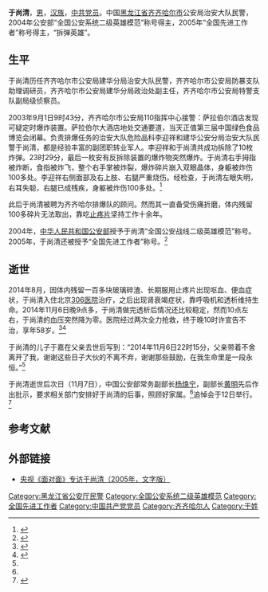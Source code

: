 {{refimprove|time=2014-11-09T05:39:44+00:00}}
'''于尚清'''{{BD|1956年|2月|2014年|11月6日|catIdx=Yu Shangqing}}，[[男|男]]，[[汉族|汉族]]，[[中共党员|中共党员]]。中国[[黑龙江省|黑龙江省]][[齐齐哈尔市|齐齐哈尔市]]公安局治安大队民警，2004年公安部“全国公安系统二级英雄模范”称号得主，2005年“全国先进工作者”称号得主，“拆弹英雄”。

==生平==
于尚清历任齐齐哈尔市公安局建华分局治安大队民警，齐齐哈尔市公安局防暴支队助理调研员，齐齐哈尔市公安局建华分局政治处副主任，齐齐哈尔市公安局特警支队副局级侦察员。

2003年9月1日9时43分，齐齐哈尔市公安局110指挥中心接警：萨拉伯尔酒店发现可疑定时爆炸装置。萨拉伯尔大酒店地处交通要道，当天正值第三届中国绿色食品博览会闭幕。负责排爆任务的治安大队危险品科李迎祥和建华公安分局治安大队民警于尚清，都是经验丰富的副团职转业军人。李迎祥和于尚清共成功拆除了10枚炸弹。23时29分，最后一枚安有反拆除装置的爆炸物突然爆炸。于尚清右手拇指被炸断，食指被炸飞，整个右手掌被炸裂，爆炸碎片崩入双眼晶体，身躯被炸伤100多处。李迎祥右侧面部及右上肢、右腿严重烧伤。经检查，于尚清左眼失明，右耳失聪，右腿已成残疾，身躯被炸伤100多处。<ref>{{cite news|title=“9•1”爆炸案侦破始末|url=http://www.hljnews.cn/fou_sh/2003-09/10/content_825839.htm|accessdate=2014-11-08|newspaper=黑龙江新闻网|date=2003-09-10|publisher=黑龙江日报|deadurl=yes|archiveurl=https://web.archive.org/web/20141205051930/http://www.hljnews.cn/fou_sh/2003-09/10/content_825839.htm|archivedate=2014-12-05}}</ref>

此后于尚清被聘为齐齐哈尔排爆队的顾问。然而其一直备受伤痛折磨，体内残留100多碎片无法取出，靠吃[[止痛药|止疼片]]坚持工作十余年。

2004年，[[中华人民共和国公安部|中华人民共和国公安部]]授予于尚清“全国公安战线二级英雄模范”称号。2005年，于尚清还被授予“全国先进工作者”称号。<ref name="wangy">{{cite news | url=http://news.163.com/14/1107/15/AAF62U9D00014AED.html | title=拆弹英雄于尚清抢救无效去世(图) | publisher=网易 | author=新民晚报 | accessdate=2014-11-07 | date=2014-11-07 | archive-url=https://web.archive.org/web/20141107130824/http://news.163.com/14/1107/15/AAF62U9D00014AED.html | archive-date=2014-11-07 | dead-url=yes }}</ref>

==逝世==
2014年8月，因体内残留一百多块玻璃碎渣、长期服用止疼片出现呕血、便血症状，于尚清入住北京[[306医院|306医院]]治疗，之后出现肾衰竭症状，靠呼吸机和透析维持生命。2014年11月6日晚9点多，于尚清做完透析后情况还比较稳定，然而10点左右，于尚清的血压突然降为零。医院经过两次全力抢救，终于晚10时许宣告不治，享年58岁。<ref name="xhw">{{cite news|author=陈瑶|title=公安部副部长杨焕宁批示：照顾好于尚清家属|url=http://news.xinhuanet.com/politics/2014-11/08/c_127190252.htm|accessdate=2014-11-08|newspaper=新京报|date=2014年11月8日|publisher=新华网|archive-date=2014-11-11|archive-url=https://web.archive.org/web/20141111225359/http://news.xinhuanet.com/politics/2014-11/08/c_127190252.htm|dead-url=no}}</ref><ref>{{cite news | url=http://society.people.com.cn/n/2014/1108/c1008-25994447.html | title=对抗体内碎玻璃11年 拆弹英雄于尚清走了 | publisher=人民网 | author=京华时报 | accessdate=2014-11-09 | date=2014-11-08 | archive-date=2016-03-04 | archive-url=https://web.archive.org/web/20160304120102/http://society.people.com.cn/n/2014/1108/c1008-25994447.html | dead-url=no }}</ref>

于尚清的儿子于嘉在父亲去世后写到：“2014年11月6日22时15分，父亲带着不舍离开了我，谢谢这些日子大伙的不离不弃，谢谢那些鼓励，在我生命里是一段永恒。”<ref name="wangy"/>

于尚清逝世后次日（11月7日），中国公安部常务副部长[[杨焕宁|杨焕宁]]，副部长[[黄明|黄明]]先后作出批示，要求相关部门安排好于尚清的后事，照顾好家属。<ref name="xhw"/>追悼会于12日举行。<ref>{{cite news | url=http://news.sohu.com/20141109/n405903052.shtml | title=拆弹英雄于尚清回家 12日早上举行追悼会 | publisher=搜狐 | author=新京报 | accessdate=2014-11-09 | archive-date=2019-09-13 | archive-url=https://web.archive.org/web/20190913152952/http://news.sohu.com/20141109/n405903052.shtml | dead-url=no }}</ref>

==参考文献==
{{reflist}}

==外部链接==
*[http://www.cctv.com/news/china/20051107/101102.shtml 央视《面对面》专访于尚清（2005年，文字版）]{{Wayback|url=http://www.cctv.com/news/china/20051107/101102.shtml |date=20190917055839 }}

{{DEFAULTSORT:Y}}
[[Category:黑龙江省公安厅民警|Category:黑龙江省公安厅民警]]
[[Category:全国公安系统二级英雄模范|Category:全国公安系统二级英雄模范]]
[[Category:全国先进工作者|Category:全国先进工作者]]
[[Category:中国共产党党员|Category:中国共产党党员]]
[[Category:齐齐哈尔人|Category:齐齐哈尔人]]
[[Category:于姓|Category:于姓]]